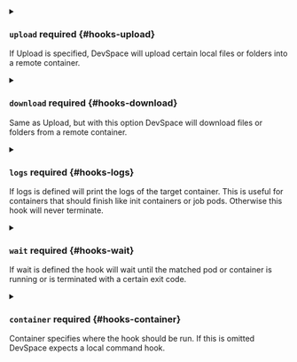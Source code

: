 

<PartialName />


<PartialDisabled />


<PartialEvents />


<PartialCommand />


<PartialArgs />


<PartialOs />



<details className="config-field" data-expandable="true">
<summary>

### `upload` <span className="config-field-required" data-required="false">required</span> <span className="config-field-type"></span> <span className="config-field-default"></span> <span className="config-field-enum"></span> {#hooks-upload}

If Upload is specified, DevSpace will upload certain local files or folders into a
remote container.

</summary>

<PartialUploadreference />


</details>



<details className="config-field" data-expandable="true">
<summary>

### `download` <span className="config-field-required" data-required="false">required</span> <span className="config-field-type"></span> <span className="config-field-default"></span> <span className="config-field-enum"></span> {#hooks-download}

Same as Upload, but with this option DevSpace will download files or folders from
a remote container.

</summary>

<PartialDownloadreference />


</details>



<details className="config-field" data-expandable="true">
<summary>

### `logs` <span className="config-field-required" data-required="false">required</span> <span className="config-field-type"></span> <span className="config-field-default"></span> <span className="config-field-enum"></span> {#hooks-logs}

If logs is defined will print the logs of the target container. This is useful for containers
that should finish like init containers or job pods. Otherwise this hook will never terminate.

</summary>

<PartialLogsreference />


</details>



<details className="config-field" data-expandable="true">
<summary>

### `wait` <span className="config-field-required" data-required="false">required</span> <span className="config-field-type"></span> <span className="config-field-default"></span> <span className="config-field-enum"></span> {#hooks-wait}

If wait is defined the hook will wait until the matched pod or container is running or is terminated
with a certain exit code.

</summary>

<PartialWaitreference />


</details>


<PartialBackground />


<PartialSilent />



<details className="config-field" data-expandable="true">
<summary>

### `container` <span className="config-field-required" data-required="false">required</span> <span className="config-field-type"></span> <span className="config-field-default"></span> <span className="config-field-enum"></span> {#hooks-container}

Container specifies where the hook should be run. If this is omitted DevSpace expects a
local command hook.

</summary>

<PartialContainerreference />


</details>
